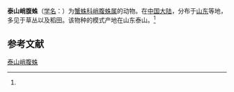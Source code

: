 {{Speciesbox
| name = 泰山峭腹蛛
| status = 
| status_system = 
| image = 
| genus = Tmarus
| species = taishanensis
| authority = (Zhu et Wen, 1981)<ref name='id14607'>{{cite web| url =http://www.bioinfo.cn/db05/BjdwSpecies.php?action=view&id=14607| title =泰山峭腹蛛| work =《中国动物物种编目数据库》| publisher =中国科学院微生物研究所| author =中国科学院动物研究所| accessdate =2009-04-28| deadurl =yes| archiveurl =https://web.archive.org/web/20160305062917/http://www.bioinfo.cn/db05/BjdwSpecies.php?action=view&id=14607| archivedate =2016-03-05}}</ref>
}}

'''泰山峭腹蛛'''（[[学名|学名]]：{{lang|la|''Tmarus taishanensis''}}）为[[蟹蛛科|蟹蛛科]][[峭腹蛛属|峭腹蛛属]]的动物。在[[中国大陆|中国大陆]]，分布于[[山东|山东]]等地，多见于草丛以及稻田。该物种的模式产地在山东泰山。<ref name='id14607'/>

== 参考文献 ==
{{reflist}}

{{Wikispecies|Tmarus taishanensis}}
{{Taxonbar|from=Q945303}}

[[Category:峭腹蛛属|泰山峭腹蛛]]


{{蜘蛛小作品}}